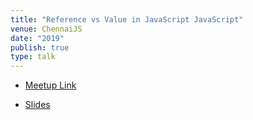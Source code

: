 ```yaml
---
title: "Reference vs Value in JavaScript JavaScript"
venue: ChennaiJS
date: "2019"
publish: true
type: talk
---
```



- [Meetup Link](https://www.meetup.com/meetup-group-zZPQtwTs/events/266751237/)

- [Slides](https://varundey.me/talk/Chennai%20JS%20Dec'19)
